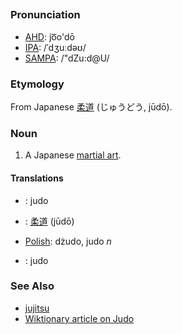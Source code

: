 =={{en}}==
===Pronunciation===
*[[w:AHD|AHD]]: jo͞o'dō
*[[w:IPA|IPA]]: /ˈdʒuːdəʊ/
*[[w:SAMPA|SAMPA]]: /"dZu:d@U/
===Etymology===
From Japanese [[柔道]] (じゅうどう, jūdō).
===Noun===
#A Japanese [[martial art]]. {{stub}}
====Translations====
*{{fi}}: judo
*{{ja}}: [[柔道]] (jūdō)
*[[Polish]]: dżudo, judo ''n''
*{{sv}}: judo

===See Also===
*[[jujitsu]]
*[[w:judo|Wiktionary article on Judo]]